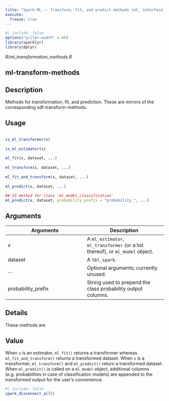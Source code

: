 ```yaml
---
title: "Spark ML -- Transform, fit, and predict methods (ml_ interface)"
execute:
  freeze: true
---
```


```r
#| include: false
options("pillar.width" = 60)
library(sparklyr) 
library(dplyr)
```

*R/ml_transformation_methods.R*

## ml-transform-methods

## Description
 Methods for transformation, fit, and prediction. These are mirrors of the corresponding sdf-transform-methods. 


## Usage
```r
 
is_ml_transformer(x) 
 
is_ml_estimator(x) 
 
ml_fit(x, dataset, ...) 
 
ml_transform(x, dataset, ...) 
 
ml_fit_and_transform(x, dataset, ...) 
 
ml_predict(x, dataset, ...) 
 
## S3 method for class 'ml_model_classification'
ml_predict(x, dataset, probability_prefix = "probability_", ...) 
```

## Arguments
|Arguments|Description|
|---|---|
| x | A `ml_estimator`, `ml_transformer` (or a list thereof), or `ml_model` object. |
| dataset | A `tbl_spark`. |
| ... | Optional arguments; currently unused. |
| probability_prefix | String used to prepend the class probability output columns. |

## Details
 These methods are 


## Value
 When `x` is an estimator, `ml_fit()` returns a transformer whereas `ml_fit_and_transform()` returns a transformed dataset. When `x` is a transformer, `ml_transform()` and `ml_predict()` return a transformed dataset. When `ml_predict()` is called on a `ml_model` object, additional columns (e.g. probabilities in case of classification models) are appended to the transformed output for the user's convenience. 





```r
#| include: false
spark_disconnect_all()
```
